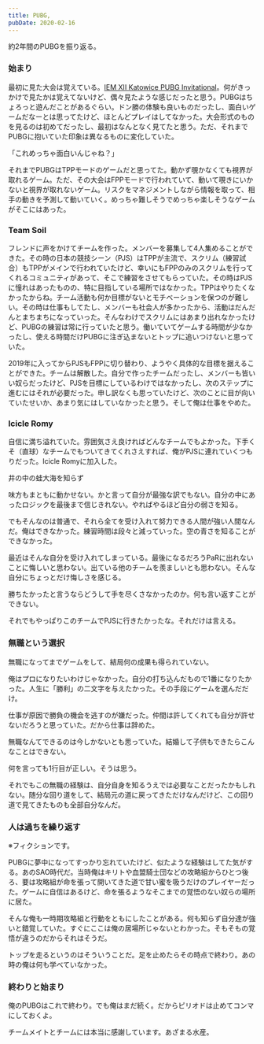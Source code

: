 ```yaml
---
title: PUBG,
pubDate: 2020-02-16
---
```


約2年間のPUBGを振り返る。

### 始まり

最初に見た大会は覚えている。[IEM XII Katowice PUBG Invitational](https://liquipedia.net/pubg/Intel_Extreme_Masters/Season_XII/Katowice)。何がきっかけで見たかは覚えてないけど、偶々見たような感じだったと思う。PUBGはちょろっと遊んだことがあるぐらい。ドン勝の体験も良いものだったし、面白いゲームだなーとは思ってたけど、ほとんどプレイはしてなかった。大会形式のものを見るのは初めてだったし、最初はなんとなく見てたと思う。ただ、それまでPUBGに抱いていた印象は異なるものに変化していた。

「これめっちゃ面白いんじゃね？」

それまでPUBGはTPPモードのゲームだと思ってた。動かず覗かなくても視界が取れるゲーム。ただ、その大会はFPPモードで行われていて、動いて覗きにいかないと視界が取れないゲーム。リスクをマネジメントしながら情報を取って、相手の動きを予測して動いていく。めっちゃ難しそうでめっちゃ楽しそうなゲームがそこにはあった。

### Team Soil

フレンドに声をかけてチームを作った。メンバーを募集して4人集めることができた。その時の日本の競技シーン（PJS）はTPPが主流で、スクリム（練習試合）もTPPがメインで行われていたけど、幸いにもFPPのみのスクリムを行ってくれるコミュニティがあって、そこで練習をさせてもらっていた。その時はPJSに憧れはあったものの、特に目指している場所ではなかった。TPPはやりたくなかったからね。チーム活動も何か目標がないとモチベーションを保つのが難しい。その時は仕事もしてたし、メンバーも社会人が多かったから、活動はだんだんとまちまちになっていった。そんなわけでスクリムにはあまり出れなかったけど、PUBGの練習は常に行っていたと思う。働いていてゲームする時間が少なかったし、使える時間だけPUBGに注ぎ込まないとトップに追いつけないと思っていた。

2019年に入ってからPJSもFPPに切り替わり、ようやく具体的な目標を据えることができた。チームは解散した。自分で作ったチームだったし、メンバーも皆いい奴らだったけど、PJSを目標にしているわけではなかったし、次のステップに進むにはそれが必要だった。申し訳なくも思っていたけど、次のことに目が向いていたせいか、あまり気にはしていなかったと思う。そして俺は仕事をやめた。

### Icicle Romy

自信に満ち溢れていた。雰囲気さえ良ければどんなチームでもよかった。下手くそ（直球）なチームでもついてきてくれさえすれば、俺がPJSに連れていくつもりだった。Icicle Romyに加入した。

井の中の蛙大海を知らず

味方もまともに動かせない。かと言って自分が最強な訳でもない。自分の中にあったロジックを最後まで信じきれない。やればやるほど自分の弱さを知る。

でもそんなのは普通で、それら全てを受け入れて努力できる人間が強い人間なんだ。俺はできなかった。練習時間は段々と減っていった。空の青さを知ることができなかった。

最近はそんな自分を受け入れてしまっている。最後になるだろうPaRに出れないことに悔しいと思わない。出ている他のチームを羨ましいとも思わない。そんな自分にちょっとだけ悔しさを感じる。

勝ちたかったと言うならどうして手を尽くさなかったのか。何も言い返すことができない。

それでもやっぱりこのチームでPJSに行きたかったな。それだけは言える。

### 無職という選択

無職になってまでゲームをして、結局何の成果も得られていない。

俺はプロになりたいわけじゃなかった。自分の打ち込んだもので1番になりたかった。人生に「勝利」の二文字を与えたかった。その手段にゲームを選んだだけ。

仕事が原因で勝負の機会を逃すのが嫌だった。仲間は許してくれても自分が許せないだろうと思っていた。だから仕事は辞めた。

無職なんてできるのは今しかないとも思っていた。結婚して子供もできたらこんなことはできない。

何を言っても1行目が正しい。そうは思う。

それでもこの無職の経験は、自分自身を知るうえでは必要なことだったかもしれない。随分な回り道をして、結局元の道に戻ってきただけなんだけど、この回り道で見てきたものも全部自分なんだ。

### 人は過ちを繰り返す

※フィクションです。

PUBGに夢中になってすっかり忘れていたけど、似たような経験はしてた気がする。あのSAO時代だ。当時俺はキリトや血盟騎士団などの攻略組からひとつ後ろ、要は攻略組が命を張って開いてきた道で甘い蜜を吸うだけのプレイヤーだった。ゲームに自信はあるけど、命を張るようなそこまでの覚悟のない奴らの場所に居た。

そんな俺も一時期攻略組と行動をともにしたことがある。何も知らず自分達が強いと錯覚していた。すぐにここは俺の居場所じゃないとわかった。そもそもの覚悟が違うのだからそれはそうだ。

トップを走るというのはそういうことだ。足を止めたらその時点で終わり。あの時の俺は何も学べていなかった。

### 終わりと始まり

俺のPUBGはこれで終わり。でも俺はまだ続く。だからピリオドは止めてコンマにしておくよ。

チームメイトとチームには本当に感謝しています。あざまる水産。